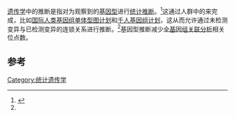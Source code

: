 [[遗传学|遗传学]]中的推断是指对为观察到的[[基因型|基因型]]进行[[统计推断|统计推断]]。<ref name="#1">{{Cite journal|title=A fast and flexible statistical model for large-scale population genotype data: applications to inferring missing genotypes and haplotypic phase|url=https://pubmed.ncbi.nlm.nih.gov/16532393|last=Scheet|first=Paul|last2=Stephens|first2=Matthew|date=2006-04|journal=American Journal of Human Genetics|issue=4|doi=10.1086/502802|volume=78|pages=629–644|issn=0002-9297|pmc=1424677|pmid=16532393|access-date=2021-10-10|archive-date=2022-05-03|archive-url=https://web.archive.org/web/20220503232057/https://pubmed.ncbi.nlm.nih.gov/16532393/}}</ref>这通过人群中的{{link-en|单倍型|Haplotype}}来完成，比如[[国际人类基因组单体型图计划|国际人类基因组单体型图计划]]和[[千人基因组计划|千人基因组计划]]，这从而允许通过未检测变异与已检测变异的连锁关系进行推断。<ref name="#1"/>基因型推断减少[[全基因组关联分析|全基因组关联分析]]相关位点数。

== 参考 ==
{{Reflist}}
{{Genetics-stub}}
[[Category:统计遗传学|Category:统计遗传学]]